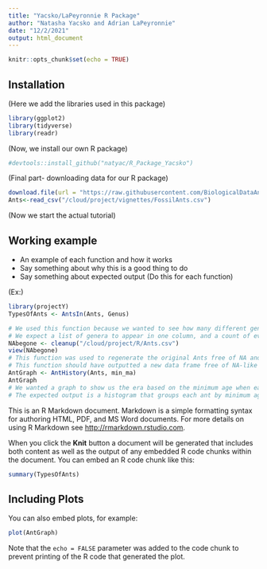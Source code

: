 ```yaml
---
title: "Yacsko/LaPeyronnie R Package"
author: "Natasha Yacsko and Adrian LaPeyronnie"
date: "12/2/2021"
output: html_document
---
```


```r
knitr::opts_chunk$set(echo = TRUE)
```

## Installation

(Here we add the libraries used in this package)

```r
library(ggplot2)
library(tidyverse)
library(readr)
```

(Now, we install our own R package)

```r
#devtools::install_github("natyac/R_Package_Yacsko")
```

(Final part- downloading data for our R package)

```r
download.file(url = "https://raw.githubusercontent.com/BiologicalDataAnalysis2019/2021/main/projects/project_one/data/FossilAnts.csv", destfile = "FossilAnts.csv")
Ants<-read_csv("/cloud/project/vignettes/FossilAnts.csv")
```

(Now we start the actual tutorial)

## Working example

+ An example of each function and how it works
+ Say something about why this is a good thing to do
+ Say something about expected output
(Do this for each function)

(Ex:)

```r
library(projectY)
TypesOfAnts <- AntsIn(Ants, Genus)
```

```r
# We used this function because we wanted to see how many different genera were represented in the experiment/data frame.
# We expect a list of genera to appear in one column, and a count of every time a genera to be in one column, and a count of every time a genera was listed in the Genus column of our original Ants data frame.
NAbegone <- cleanup("/cloud/project/R/Ants.csv")
view(NAbegone)
# This function was used to regenerate the original Ants free of NA and empty data values.
# This function should have outputted a new data frame free of NA-like values.
AntGraph <- AntHistory(Ants, min_ma)
AntGraph
# We wanted a graph to show us the era based on the minimum age when each ant was alive and what era had the most ants living in it.
# The expected output is a histogram that groups each ant by minimum age with a count of each ant/era. 
```

This is an R Markdown document. Markdown is a simple formatting syntax for authoring HTML, PDF, and MS Word documents. For more details on using R Markdown see <http://rmarkdown.rstudio.com>.

When you click the **Knit** button a document will be generated that includes both content as well as the output of any embedded R code chunks within the document. You can embed an R code chunk like this:

```r
summary(TypesOfAnts)
```

## Including Plots

You can also embed plots, for example:

```r
plot(AntGraph)
```

Note that the `echo = FALSE` parameter was added to the code chunk to prevent printing of the R code that generated the plot.
